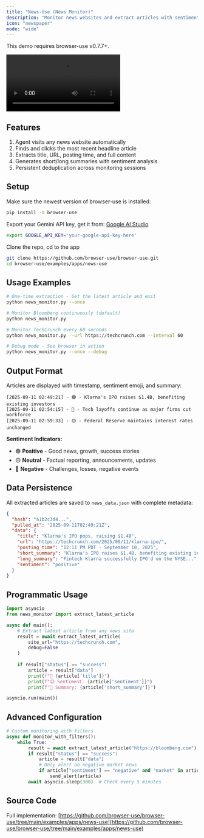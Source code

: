 ```yaml
---
title: "News-Use (News Monitor)"
description: "Monitor news websites and extract articles with sentiment analysis using browser agents and Google Gemini."
icon: "newspaper"
mode: "wide"
---
```


<Note>
This demo requires browser-use v0.7.7+.
</Note>

<video
  controls
  className="w-full aspect-video rounded-xl"
  src="https://github.com/user-attachments/assets/698757ca-8827-41f3-98e5-c235d6eef69f">
</video>

## Features

1. Agent visits any news website automatically
2. Finds and clicks the most recent headline article
3. Extracts title, URL, posting time, and full content
4. Generates short/long summaries with sentiment analysis
5. Persistent deduplication across monitoring sessions

## Setup

Make sure the newest version of browser-use is installed:
```bash
pip install -U browser-use
```

Export your Gemini API key, get it from: [Google AI Studio](https://makersuite.google.com/app/apikey) 
```bash
export GOOGLE_API_KEY='your-google-api-key-here'
```

Clone the repo, cd to the app
```bash
git clone https://github.com/browser-use/browser-use.git
cd browser-use/examples/apps/news-use
```

## Usage Examples

```bash
# One-time extraction - Get the latest article and exit
python news_monitor.py --once

# Monitor Bloomberg continuously (default)
python news_monitor.py

# Monitor TechCrunch every 60 seconds
python news_monitor.py --url https://techcrunch.com --interval 60

# Debug mode - See browser in action
python news_monitor.py --once --debug
```

## Output Format

Articles are displayed with timestamp, sentiment emoji, and summary:

```
[2025-09-11 02:49:21] - 🟢 - Klarna's IPO raises $1.4B, benefiting existing investors
[2025-09-11 02:54:15] - 🔴 - Tech layoffs continue as major firms cut workforce
[2025-09-11 02:59:33] - 🟡 - Federal Reserve maintains interest rates unchanged
```

**Sentiment Indicators:**
- 🟢 **Positive** - Good news, growth, success stories
- 🟡 **Neutral** - Factual reporting, announcements, updates
- 🔴 **Negative** - Challenges, losses, negative events

## Data Persistence

All extracted articles are saved to `news_data.json` with complete metadata:

```json
{
  "hash": "a1b2c3d4...",
  "pulled_at": "2025-09-11T02:49:21Z",
  "data": {
    "title": "Klarna's IPO pops, raising $1.4B",
    "url": "https://techcrunch.com/2025/09/11/klarna-ipo/",
    "posting_time": "12:11 PM PDT · September 10, 2025",
    "short_summary": "Klarna's IPO raises $1.4B, benefiting existing investors like Sequoia.",
    "long_summary": "Fintech Klarna successfully IPO'd on the NYSE...",
    "sentiment": "positive"
  }
}
```

## Programmatic Usage

```python
import asyncio
from news_monitor import extract_latest_article

async def main():
    # Extract latest article from any news site
    result = await extract_latest_article(
        site_url="https://techcrunch.com",
        debug=False
    )
    
    if result["status"] == "success":
        article = result["data"]
        print(f"📰 {article['title']}")
        print(f"😊 Sentiment: {article['sentiment']}")
        print(f"📝 Summary: {article['short_summary']}")

asyncio.run(main())
```

## Advanced Configuration

```python
# Custom monitoring with filters
async def monitor_with_filters():
    while True:
        result = await extract_latest_article("https://bloomberg.com")
        if result["status"] == "success":
            article = result["data"]
            # Only alert on negative market news
            if article["sentiment"] == "negative" and "market" in article["title"].lower():
                send_alert(article)
        await asyncio.sleep(300)  # Check every 5 minutes
```

## Source Code

Full implementation: [https://github.com/browser-use/browser-use/tree/main/examples/apps/news-use](https://github.com/browser-use/browser-use/tree/main/examples/apps/news-use)
